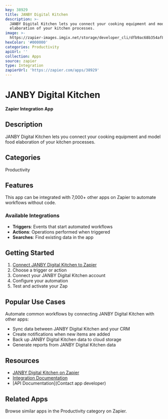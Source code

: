 ```yaml
---
key: 38929
title: JANBY Digital Kitchen
description: >-
  JANBY Digital Kitchen lets you connect your cooking equipment and model food
  elaboration of your kitchen processes.
image: >-
  https://zapier-images.imgix.net/storage/developer_cli/dfb9ac68b354af868017799645880428.png?auto=format%2Ccompress&ixlib=python-3.0.0&q=50
hexColor: '#000000'
categories: Productivity
apiUrl: ''
collection: Apps
source: zapier
type: Integration
zapierUrl: 'https://zapier.com/apps/38929'
---
```

# JANBY Digital Kitchen

**Zapier Integration App**

## Description

JANBY Digital Kitchen lets you connect your cooking equipment and model food elaboration of your kitchen processes.

## Categories

Productivity

## Features

This app can be integrated with 7,000+ other apps on Zapier to automate workflows without code.

### Available Integrations

- **Triggers**: Events that start automated workflows
- **Actions**: Operations performed when triggered
- **Searches**: Find existing data in the app

## Getting Started

1. [Connect JANBY Digital Kitchen to Zapier](https://zapier.com/apps/38929)
2. Choose a trigger or action
3. Connect your JANBY Digital Kitchen account
4. Configure your automation
5. Test and activate your Zap

## Popular Use Cases

Automate common workflows by connecting JANBY Digital Kitchen with other apps:

- Sync data between JANBY Digital Kitchen and your CRM
- Create notifications when new items are added
- Back up JANBY Digital Kitchen data to cloud storage
- Generate reports from JANBY Digital Kitchen data

## Resources

- [JANBY Digital Kitchen on Zapier](https://zapier.com/apps/38929)
- [Integration Documentation](https://zapier.com/apps/38929/integrations)
- [API Documentation](Contact app developer)

## Related Apps

Browse similar apps in the Productivity category on Zapier.
